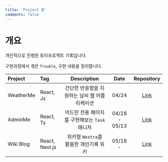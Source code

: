 ```yaml
---
title: 'Project 홈'
comments: false
---
```


# 개요

개인적으로 진행한 토이프로젝트 기록입니다.

구현과정에서 겪은 `Trouble`, 구현 내용을 정리합니다.

| Project       | Tag  |  Description                                        | Date           | Repository                                           |
| :------------ | :---             | :-------------------------------------------------: | :------------: | :--------------------------------------------------: |
| WeatherMe     | React, Js        | 간단한 반응형을 지원하는 날씨 웹 어플리케이션       | 04/24          | [Link](https://github.com/yoyobar/weatherMe)         |
| AdminMe       | React, Ts        | 어드민 전용 페이지를 구현해보는 `Task` 매니저       | 04/28 - 05/13  | [Link](https://github.com/yoyobar/adminpage)         |
| Wiki Blog     | React, Next.js   | 위키형 `Nextra`를 활용한 개인기록 위키              | 05/18 -        | [Link](https://github.com/yoyobar/VercelBlog)        |

